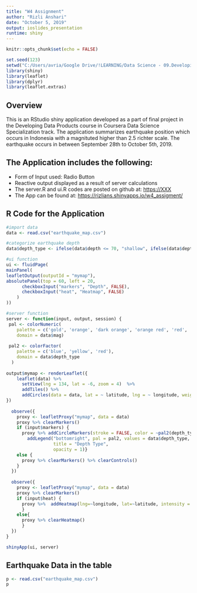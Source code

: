---
title: "W4 Assignment"
author: "Rizli Anshari"
date: "October 5, 2019"
output: ioslides_presentation
runtime: shiny
---

```{r setup, include=FALSE}
knitr::opts_chunk$set(echo = FALSE)
```

```{r, echo = FALSE, include = FALSE}
set.seed(123)
setwd("C:/Users/avria/Google Drive/!LEARNING/Data Science - 09.Developing Data Products")
library(shiny)
library(leaflet)
library(dplyr)
library(leaflet.extras)

```

## Overview

This is an RStudio shiny application developed as a part of final project in the Developing Data Products course in Coursera Data Science Specialization track. The application summarizes earthquake position which occurs in Indonesia with a magnituted higher than 2.5 richter scale. The earthquake occurs in between September 28th to October 5th, 2019.

## The Application includes the following:

- Form of Input used: Radio Button
- Reactive output displayed as a result of server calculations
- The server.R and ui.R codes are posted on github at: <https://XXX>
- The App can be found at: <https://rizlians.shinyapps.io/w4_assigment/>

## R Code for the Application

```{r, echo = TRUE, warning=FALSE}


#import data
data <- read.csv("earthquake_map.csv")

#categorize earthquake depth
data$depth_type <- ifelse(data$depth <= 70, "shallow", ifelse(data$depth <= 300 | data$depth >70, "intermediate", ifelse(data$depth > 300, "deep", "other")))

#ui function
ui <- fluidPage(
mainPanel( 
leafletOutput(outputId = "mymap"), 
absolutePanel(top = 60, left = 20, 
      checkboxInput("markers", "Depth", FALSE),
      checkboxInput("heat", "Heatmap", FALSE)
    )
))

#server function
server <- function(input, output, session) {
 pal <- colorNumeric(
    palette = c('gold', 'orange', 'dark orange', 'orange red', 'red', 'dark red'),
    domain = data$mag)
  
 pal2 <- colorFactor(
    palette = c('blue', 'yellow', 'red'),
    domain = data$depth_type
  )
  
output$mymap <- renderLeaflet({
    leaflet(data) %>% 
      setView(lng = 134, lat = -6, zoom = 4)  %>% 
      addTiles() %>% 
      addCircles(data = data, lat = ~ latitude, lng = ~ longitude, weight = 1, radius = ~sqrt(mag)*25000, popup = ~as.character(mag), label = ~as.character(paste0("Magnitude: ", sep = " ", mag)), color = ~pal(mag), fillOpacity = 0.5)
})
  
  observe({
    proxy <- leafletProxy("mymap", data = data)
    proxy %>% clearMarkers()
    if (input$markers) {
      proxy %>% addCircleMarkers(stroke = FALSE, color = ~pal2(depth_type), fillOpacity = 0.2,  label = ~as.character(paste0("Magnitude: ", sep = " ", mag))) %>%
        addLegend("bottomright", pal = pal2, values = data$depth_type,
                  title = "Depth Type",
                  opacity = 1)}
    else {
      proxy %>% clearMarkers() %>% clearControls()
    }
  })
  
  observe({
    proxy <- leafletProxy("mymap", data = data)
    proxy %>% clearMarkers()
    if (input$heat) {
      proxy %>%  addHeatmap(lng=~longitude, lat=~latitude, intensity = ~mag, blur =  10, max = 0.05, radius = 15) 
      }
    else{
      proxy %>% clearHeatmap()
      }
  })
}

shinyApp(ui, server)
```


## Earthquake Data in the table
```{r, echo=FALSE, warning=FALSE}
p <- read.csv("earthquake_map.csv")
p
```